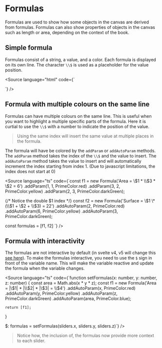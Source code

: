 

<Meta of={FormulasStory} />

# Formulas

Formulas are used to show how some objects in the canvas are derived from formulas.
Formulas can also show properties of objects in the canvas such as length or area,
depending on the context of the book.

## Simple formula

Formulas consist of a string, a value, and a color. Each formula is displayed on its own line.
The character `\\$` is used as a placeholder for the value position.

<Source language="html" code={`<script lang="ts">
  
  const f1 = new Formula('Area = 1 * 2 * 3 = \\$', 6, PrimeColor.red);
  const f2 = new Formula('Surface = 2 * (2 + 6 + 3) = \\$', 22, PrimeColor.yellow);
</script>

<Canvas3D formulas={[f1,f2]}>
  <!-- Your content here -->
  <!-- slider values can be accessed in the canvas by providing the {sliders.x}, {sliders.y} and {sliders.z} variables -->
</Canvas3D>`} />

<Canvas of={FormulasStory.SimpleFormula} />

## Formula with multiple colours on the same line

Formulas can have multiple colours on the same line. This is useful when you want
to highlight a multiple specific parts of the formula. Here it is curtial to use
the `\\$` with a number to indicate the position of the value.

> Using the same index will insert the same value at multiple places in the formula.

The formula will have be colored by the `addParam` or `addAutoParam` methods. The `addParam` method
takes the index of the `\\$` and the value to insert. The `addAutoParam` method takes the value to insert
and will automatically increment the index starting from index 1. (Due to javascript limitations, the index does not start at 0)

<Source language="ts" code={`const f1 = new Formula('Area = \\$1 * \\$3 * \\$2 = 6')
  .addParam(1, 1, PrimeColor.red)
  .addParam(3, 2, PrimeColor.yellow)
  .addParam(2, 3, PrimeColor.darkGreen);

{/* Notice the double $1 index */}
const f2 = new Formula('Surface = \\$1 \* (\\$1 + \\$2 + \\$3) = 22')
.addAutoParam(2, PrimeColor.red)
.addAutoParam(6, PrimeColor.yellow)
.addAutoParam(3, PrimeColor.darkGreen);

const formulas = [f1, f2]
`} />

<Canvas of={FormulasStory.MulticolorFormula} />

## Formula with interactivity

The formulas are not interactive by default (in svelte v4, v5 will change this [see here](https://svelte.dev/blog/runes)).
To make the formulas interactive, you need to use the `$` sign in front of the variable name.
This will make the variable reactive and update the formula when the variable changes.

<Source language="ts" code={`function setFormulas(x: number, y: number, z: number) {
    const area = Math.abs(x * y * z);
    const f1 = new Formula('Area = |\\$1| * |\\$2| * |\\$3| = \\$4')
      .addAutoParam(x, PrimeColor.red)
      .addAutoParam(y, PrimeColor.yellow)
      .addAutoParam(z, PrimeColor.darkGreen)
      .addAutoParam(area, PrimeColor.blue);

    return [f1];

}

$: formulas = setFormulas(sliders.x, sliders.y, sliders.z)`} />

> Notice how, the inclusion of, the formulas now provide more context to each slider.

<Canvas of={FormulasStory.InteractiveFormula} />
